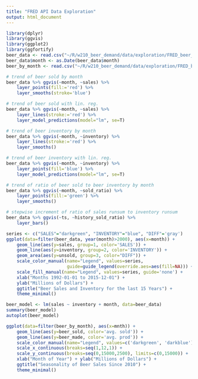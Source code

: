 ```yaml
---
title: "FRED API Data Exploration"
output: html_document
---
```


```r
library(dplyr)
library(ggvis)
library(ggplot2)
library(ggfortify)
beer_data <- read.csv("~/R/w210_beer_demand/data/exploration/FRED_beer_inventory_sales.csv")
beer_data$month <- as.Date(beer_data$month)
beer_by_month <- read.csv("~/R/w210_beer_demand/data/exploration/FRED_beer_by_month.csv")
```


```r
# trend of beer sold by month
beer_data %>% ggvis(~month, ~sales) %>% 
    layer_points(fill:='red') %>% 
    layer_smooths(stroke='blue')

# trend of beer sold with lin. reg.
beer_data %>% ggvis(~month, ~sales) %>% 
    layer_lines(stroke:='red') %>% 
    layer_model_predictions(model="lm", se=T)

# trend of beer inventory by month 
beer_data %>% ggvis(~month, ~inventory) %>% 
    layer_lines(stroke:='red') %>% 
    layer_smooths()

# trend of beer inventory with lin. reg.
beer_data %>% ggvis(~month, ~inventory) %>% 
    layer_points(fill='blue') %>% 
    layer_model_predictions(model="lm", se=T)

# trend of ratio of beer sold to beer inventory by month
beer_data %>% ggvis(~month, ~sold_ratio) %>% 
    layer_points(fill:='green') %>% 
    layer_smooths()

# stepwise increment of ratio of sales runsum to inventory runsum
beer_data %>% ggvis(~ts, ~history_sold_ratio) %>%
    layer_bars()
```


```r
series <- c("SALES"="darkgreen", "INVENTORY"="blue", "DIFF"='gray')
ggplot(data=filter(beer_data, year(month)>2000), aes(x=month)) + 
    geom_line(aes(y=sales, group=1, color='SALES')) +
    geom_line(aes(y=inventory, group=2, color='INVENTORY')) + 
    geom_area(aes(y=unsold, group=3, color="DIFF")) + 
    scale_color_manual(name="Legend", values=series, 
                       guide=guide_legend(override.aes=aes(fill=NA))) +
    scale_fill_manual(name="Legend", values=series, guide='none') +
    xlab("Months 1992-01-01 to 2015-12-01") + 
    ylab("Millions of Dollars") + 
    ggtitle("Beer Sales and Inventory for the last 15 Years") +
    theme_minimal()
```


```r
beer_model <- lm(sales ~ inventory + month, data=beer_data)
summary(beer_model)
autoplot(beer_model)
```

```r
ggplot(data=filter(beer_by_month), aes(x=mnth)) + 
    geom_line(aes(y=beer_sold, color='avg. sold')) +
    geom_line(aes(y=beer_made, color='avg. prod')) + 
    scale_color_manual(name="Legend", values=c('darkgreen', 'darkblue')) + 
    scale_x_continuous(breaks=seq(1,12,1)) + 
    scale_y_continuous(breaks=seq(0,15000,2500), limits=c(0,15000)) + 
    xlab("Month of Year") + ylab("Millions of Dollars") + 
    ggtitle("Seasonality of Beer Sales Since 2010") +
    theme_minimal()
```

